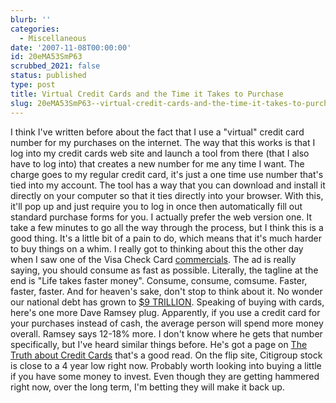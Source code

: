 ```yaml
---
blurb: ''
categories:
  - Miscellaneous
date: '2007-11-08T00:00:00'
id: 20eMA53SmP63
scrubbed_2021: false
status: published
type: post
title: Virtual Credit Cards and the Time it Takes to Purchase
slug: 20eMA53SmP63--virtual-credit-cards-and-the-time-it-takes-to-purchase
---
```


I think I've written before about the fact that I use a "virtual"
credit card number for my purchases on the internet. The way that
this works is that I log into my credit cards web site and launch a
tool from there (that I also have to log into) that creates a new
number for me any time I want. The charge goes to my regular credit
card, it's just a one time use number that's tied into my account.
The tool has a way that you can download and install it directly on
your computer so that it ties directly into your browser. With
this, it'll pop up and just require you to log in once then
automatically fill out standard purchase forms for you. I actually
prefer the web version one. It take a few minutes to go all the way
through the process, but I think this is a good thing. It's a
little bit of a pain to do, which means that it's much harder to
buy things on a whim. I really got to thinking about this the other
day when I saw one of the Visa Check Card
[commercials](http://www.youtube.com/watch?v=kOMhNb6jtrg). The ad
is really saying, you should consume as fast as possible.
Literally, the tagline at the end is "Life takes faster money".
Consume, consume, comsume. Faster, faster, faster. And for heaven's
sake, don't stop to think about it. No wonder our national debt has
grown to
[$9 TRILLION](http://ap.google.com/article/ALeqM5iysuMkhgYOGlcySlgMom_teZ6WcQD8SP46T00).
Speaking of buying with cards, here's one more Dave Ramsey plug.
Apparently, if you use a credit card for your purchases instead of
cash, the average person will spend more money overall. Ramsey says
12-18% more. I don't know where he gets that number specifically,
but I've heard similar things before. He's got a page on
[The Truth about Credit Cards](http://www.daveramsey.com/the_truth_about/credit_card_debt_3478.html.cfm)
that's a good read. On the flip site, Citigroup stock is close to a
4 year low right now. Probably worth looking into buying a little
if you have some money to invest. Even though they are getting
hammered right now, over the long term, I'm betting they will make
it back up.
